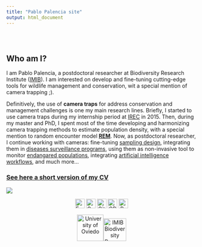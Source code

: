 ```yaml
---
title: "Pablo Palencia site"
output: html_document
---
```


<style type="text/css">
.title {
  display: none;
}

#getting-started img {
  margin-right: 10px;
}

</style>

<div class="row" style="padding-top: 30px;">
<div class="col-sm-6">

# **Who am I?**

I am Pablo Palencia, a postdoctoral researcher at Biodiversity Research Institute ([IMIB](https://imib.csic.es/)). I am interested on develop and fine-tuning cutting-edge tools for wildlife management and conservation, wit a special mention of camera trapping ;). 

Definitively, the use of **camera traps** for address conservation and management challenges is one my main research lines. Briefly, I started to use camera traps during my internship period at [IREC](https://www.irec.es/) in 2015. Then, during my master and PhD, I spent most of the time developing and harmonizing camera trapping methods to estimate population density, with a special mention to random encounter model [**REM**](https://zslpublications.onlinelibrary.wiley.com/doi/full/10.1002/rse2.269). Now, as postdoctoral researcher, I continue working with cameras: fine-tuning [sampling design](https://besjournals.onlinelibrary.wiley.com/doi/full/10.1111/1365-2664.14690), integrating them in [diseases surveillance programs](https://www.sciencedirect.com/science/article/abs/pii/S0034528823003491), using them as non-invasive tool to monitor [endangared populations](https://link.springer.com/article/10.1007/s10344-024-01837-9), integrating [artificial intelligence workflows](https://besjournals.onlinelibrary.wiley.com/doi/full/10.1111/2041-210X.14450), and much more...

</div>
<div class="col-sm-6">

### [See here a short version of my CV ](https://pablopalencia.github.io/web/CVsummary.html)

<a href = "https://crumplab.github.io">
![](images/foto_perfil.jpg)
</a>
</div>

<center>

<a href="mailto:palencia.pablo.m@gmail.com"><img src="icons/Gmail.png" width="25" title="Email me"/></a>
<a href="https://scholar.google.es/citations?user=xiS_3XAAAAAJ&hl=es&oi=sra"><img src="icons/Google Scholar.png" width="25" title="Google Scholar"/></a>
<a href="https://github.com/PabloPalencia"><img src="icons/GitHub.svg" width="25" title="GitHub"/></a>
<a href="https://orcid.org/0000-0002-2928-4241"><img src="icons/ORCID.png" width="25" title="ORCID"/></a>
<a href="https://www.researchgate.net/profile/Pablo-Palencia"><img src="icons/RG.png" width="25" title="ResearchGate"/></a>

</center>

<center>

<a href="https://www.uniovi.es/en/inicio"><img src="icons/uniovi.png" height = 70 title="University of Oviedo"/></a><a href="https://imib.csic.es/"><img src="icons/imib.png" height = 60 title="IMIB Biodiversity Research Institute"/></a>

</center>